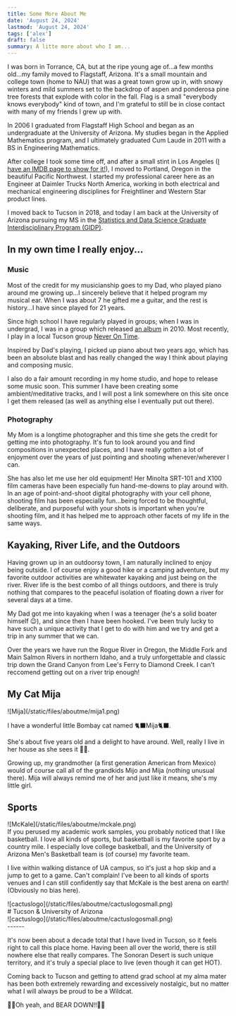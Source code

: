 ```yaml
---
title: Some More About Me
date: 'August 24, 2024'
lastmod: 'August 24, 2024'
tags: ['alex']
draft: false
summary: A litte more about who I am...
---
```


I was born in Torrance, CA, but at the ripe young age of...a few months old...my family moved to Flagstaff, Arizona. It's a small mountain and college town (home to NAU) that was a great town grow up in, with snowy winters and mild summers set to the backdrop of aspen and ponderosa pine tree forests that explode with color in the fall. Flag is a small "everybody knows everybody" kind of town, and I'm grateful to still be in close contact with many of my friends I grew up with.

In 2006 I graduated from Flagstaff High School and began as an undergraduate at the University of Arizona. My studies began in the Applied Mathematics program, and I ultimately graduated Cum Laude in 2011 with a BS in Engineering Mathematics.

After college I took some time off, and after a small stint in Los Angeles ([I have an IMDB page to show for it!](https://www.imdb.com/name/nm4754897/)), I moved to Portland, Oregon in the beautiful Pacific Northwest.  I started my professional career here as an Engineer at Daimler Trucks North America, working in both electrical and mechanical engineering disciplines for Freightliner and Western Star product lines.

I moved back to Tucson in 2018, and today I am back at the University of Arizona
pursuing my MS in the [Statistics and Data Science Graduate Interdisciplinary Program (GIDP)](https://statistics.arizona.edu/).


## In my own time I really enjoy...

### Music

<PhotosSwiperMusic />

Most of the credit for my musicianship goes to my Dad, who played piano around me growing up...I sincerely believe that it helped program my musical ear. When I was about 7 he gifted me a guitar, and the rest is history...I have since played for 21 years.  

Since high school I have regularly played in groups; when I was in undergrad, I was in a group which released [an album](https://music.apple.com/us/album/el-mixo/377336615) in 2010.  Most recently, I play in a local Tucson group [Never On Time](https://www.facebook.com/Neverontime2019/). 

Inspired by Dad's playing, I picked up piano about two years ago, which has been an absolute blast and has really changed the way I think about playing and composing music.

I also do a fair amount recording in my home studio, and hope to release some music soon. This summer I have been creating some ambient/meditative tracks, and I will post a link somewhere on this site once I get them released (as well as anything else I eventually put out there).

### Photography

<PhotosSwiperPhotography />

My Mom is a longtime photographer and this time she gets the credit for getting me into photography. It's fun to look around you and find compositions in unexpected places, and I have really gotten a lot of enjoyment over the years of just pointing and shooting whenever/wherever I can.

She has also let me use her old equipment! Her Minolta SRT-101 and X100 film cameras have been especially fun hand-me-downs to play around with. In an age of point-and-shoot digital photography with your cell phone, shooting film has been especially fun...being forced to be thoughtful, deliberate, and purposeful with your shots is important when you're shooting film, and it has helped me to approach other facets of my life in the same ways.

## Kayaking, River Life, and the Outdoors

<PhotosSwiperOutdoors />

Having grown up in an outdoorsy town, I am naturally inclined to enjoy being outside. I of course enjoy a good hike or a camping adventure, but my favorite outdoor activities are whitewater kayaking and just being on the river. River life is the best combo of all things outdoors, and there is truly nothing that compares to the peaceful isolation of floating down a river for several days at a time.

My Dad got me into kayaking when I was a teenager (he's a solid boater himself 😉), and since then I have been hooked. I've been truly lucky to have such a unique activity that I get to do with him and we try and get a trip in any summer that we can.

Over the years we have run the Rogue River in Oregon, the Middle Fork and Main Salmon Rivers in northern Idaho, and a truly unforgettable and classic trip down the Grand Canyon from Lee's Ferry to Diamond Creek. I can't reccomend getting out on a river trip enough!

## My Cat Mija

<div className="-mx-2 flex flex-wrap justify-center overflow-hidden xl:-mx-2">
![Mija](/static/files/aboutme/mija1.png)
</div>

I have a wonderful little Bombay cat named 🐈‍⬛Mija🐈‍⬛. 

She's about five years old and a delight to have around. Well, really I live in her house as she sees it 🤷‍♂️.

Growing up, my grandmother (a first generation American from Mexico) would of course call all of the grandkids Mijo and Mija (nothing unusual there). Mija will always remind me of her and just like it means, she's my little girl.


## Sports

<div className="-mx-2 flex flex-wrap justify-center overflow-hidden xl:-mx-2">
![McKale](/static/files/aboutme/mckale.png)
</div>
If you perused my academic work samples, you probably noticed that I like basketball. I love all kinds of sports, but basketball is my favorite sport by a country mile. I especially love college basketball, and the University of Arizona Men's Basketball team is (of course) my favorite team. 

I live within walking distance of UA campus, so it's just a hop skip and a jump to get to a game. Can't complain! I've been to all kinds of sports venues and I can still confidently say that McKale is the best arena on earth! (Obviously no bias here).

<div className="-mx-2 flex flex-wrap overflow-hidden xl:-mx-2">
  <div className="my-1 w-full overflow-hidden px-2 xl:my-1 xl:w-1/3 xl:px-2">
    ![cactuslogo](/static/files/aboutme/cactuslogosmall.png)
  </div>
  <div className="my-1 w-full overflow-hidden justify-left px-2 xl:my-1 xl:w-1/3 xl:px-2">
    # Tucson & University of Arizona
  </div>
    <div className="my-1 w-full overflow-hidden px-2 xl:my-1 xl:w-1/3 xl:px-2">
    ![cactuslogo](/static/files/aboutme/cactuslogosmall.png)
  </div>
</div>
------

It's now been about a decade total that I have lived in Tucson, so it feels right to call this place home.  Having been all over the world, there is still nowhere else that really compares. The Sonoran Desert is such unique territory, and it's truly a special place to live (even though it can get HOT).

Coming back to Tucson and getting to attend grad school at my alma mater has been both extremely rewarding and excessively nostalgic, but no matter what I will always be proud to be a Wildcat.

🐻🔻Oh yeah, and BEAR DOWN!!🐻🔽
